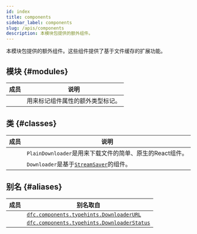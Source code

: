 ```yaml
---
id: index
title: components
sidebar_label: components
slug: /apis/components
description: 本模块包提供的额外组件。
---
```




<APITopBar type="package" source="components" />

本模块包提供的额外组件。这些组件提供了基于文件缓存的扩展功能。

## 模块 {#modules}

|                                         成员                                          | <center>说明</center>            |
| :-----------------------------------------------------------------------------------: | :------------------------------- |
| [<IconObjType type="module" hasText={true} text="typehints"/>](./typehints/index.mdx) | 用来标记组件属性的额外类型标记。 |

## 类 {#classes}

|                                            成员                                            | <center>说明</center>                                                          |
| :----------------------------------------------------------------------------------------: | :----------------------------------------------------------------------------- |
| [<IconObjType type="class" hasText={true} text="PlainDownloader"/>](./PlainDownloader.mdx) | `PlainDownloader`是用来下载文件的简单、原生的React组件。                     |
|      [<IconObjType type="class" hasText={true} text="Downloader"/>](./Downloader.mdx)      | `Downloader`是基于[`StreamSaver`<IconExternalLink/>][link-streamsaver]的组件。 |

## 别名 {#aliases}

|                                成员                                | <center>别名取自</center>                                                       |
| :----------------------------------------------------------------: | :------------------------------------------------------------------------------ |
|  <IconObjType type="class" hasText={true} text="DownloaderURL"/>   | [`dfc.components.typehints.DownloaderURL`](./typehints/DownloaderURL.mdx)       |
| <IconObjType type="class" hasText={true} text="DownloaderStatus"/> | [`dfc.components.typehints.DownloaderStatus`](./typehints/DownloaderStatus.mdx) |

[link-streamsaver]: https://github.com/jimmywarting/StreamSaver.js
